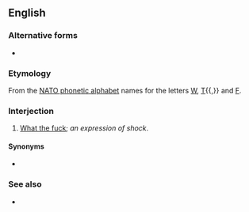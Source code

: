 ==English==
{{wikipedia}}

===Alternative forms===
* {{l|en|whisky tango foxtrot}}

===Etymology===
From the [[w:NATO phonetic alphabet|NATO phonetic alphabet]] names for the letters [[W]], [[T]]{{,}} and [[F]].

===Interjection===
{{en-interj}}

# {{lb|en|euphemistic}} [[what the fuck|What the fuck]]; ''an expression of shock''.

====Synonyms====
* {{l|en|WTF}}

===See also===
* {{l|en|foxtrot oscar}}
